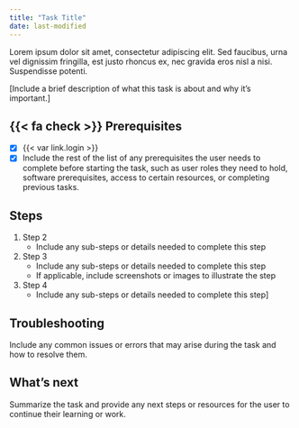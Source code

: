 ```yaml
---
title: "Task Title"
date: last-modified
---
```


Lorem ipsum dolor sit amet, consectetur adipiscing elit. Sed faucibus, urna vel dignissim fringilla, est justo rhoncus ex, nec gravida eros nisl a nisi. Suspendisse potenti. 

[Include a brief description of what this task is about and why it's important.]

::: {.prereq}

## {{< fa check >}} Prerequisites

- [x] {{< var link.login >}}
- [x] Include the rest of the list of any prerequisites the user needs to complete before starting the task, such as user roles they need to hold, software prerequisites, access to certain resources, or completing previous tasks.

:::

## Steps

1. Step 2
   - Include any sub-steps or details needed to complete this step
2. Step 3
   - Include any sub-steps or details needed to complete this step
   - If applicable, include screenshots or images to illustrate the step
3. Step 4
   - Include any sub-steps or details needed to complete this step]

## Troubleshooting

Include any common issues or errors that may arise during the task and how to resolve them.

## What's next

Summarize the task and provide any next steps or resources for the user to continue their learning or work.

